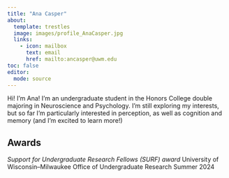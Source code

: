 ```yaml
---
title: "Ana Casper"
about:
  template: trestles
  image: images/profile_AnaCasper.jpg
  links:
    - icon: mailbox
      text: email
      href: mailto:ancasper@uwm.edu
toc: false
editor: 
  mode: source
---
```


Hi! I'm Ana! I'm an undergraduate student in the Honors College double majoring in Neuroscience and Psychology. I'm still exploring my interests, but so far I'm particularly interested in perception, as well as cognition and memory (and I'm excited to learn more!)

## Awards

*Support for Undergraduate Research Fellows (SURF) award*
University of Wisconsin–Milwaukee Office of Undergraduate Research
Summer 2024
